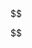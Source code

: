 $$
\begin{aligned}
    B \lor cr\times S &=B+0\lor (cr\times S-B)
\\ &= B+cr(0 \lor S-\frac{B}{cr})

\end{aligned}
$$

